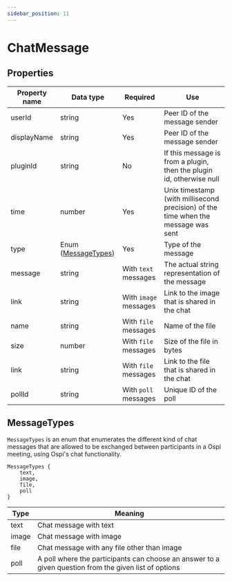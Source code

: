 ```yaml
---
sidebar_position: 11
---
```


# ChatMessage

## Properties

| Property name | Data type                            | Required              | Use                                                                               |
| ------------- | ------------------------------------ | --------------------- | --------------------------------------------------------------------------------- |
| userId        | string                               | Yes                   | Peer ID of the message sender                                                     |
| displayName   | string                               | Yes                   | Peer ID of the message sender                                                     |
| pluginId      | string                               | No                    | If this message is from a plugin, then the plugin id, otherwise null              |
| time          | number                               | Yes                   | Unix timestamp (with millisecond precision) of the time when the message was sent |
| type          | Enum ([MessageTypes](#messagetypes)) | Yes                   | Type of the message                                                               |
| message       | string                               | With `text` messages  | The actual string representation of the message                                   |
| link          | string                               | With `image` messages | Link to the image that is shared in the chat                                      |
| name          | string                               | With `file` messages  | Name of the file                                                                  |
| size          | number                               | With `file` messages  | Size of the file in bytes                                                         |
| link          | string                               | With `file` messages  | Link to the file that is shared in the chat                                       |
| pollId        | string                               | With `poll` messages  | Unique ID of the poll                                                             |

## MessageTypes

`MessageTypes` is an enum that enumerates the different kind of chat messages
that are allowed to be exchanged between participants in a Ospi meeting, using
Ospi's chat functionality.

```tsx
MessageTypes {
    text,
    image,
    file,
    poll
}
```

| Type  | Meaning                                                                                               |
| ----- | ----------------------------------------------------------------------------------------------------- |
| text  | Chat message with text                                                                                |
| image | Chat message with image                                                                               |
| file  | Chat message with any file other than image                                                           |
| poll  | A poll where the participants can choose an answer to a given question from the given list of options |
